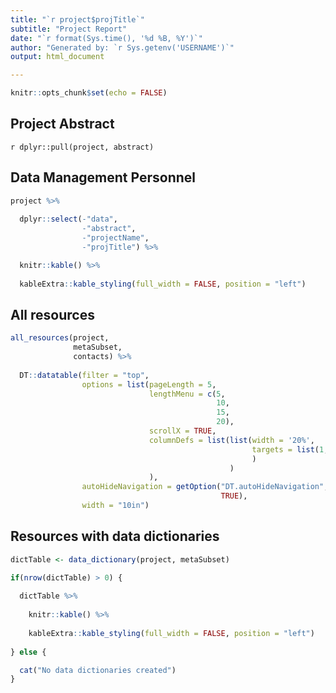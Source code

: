 ```yaml
---
title: "`r project$projTitle`"
subtitle: "Project Report"
date: "`r format(Sys.time(), '%d %B, %Y')`"
author: "Generated by: `r Sys.getenv('USERNAME')`"
output: html_document

---
```


```r
knitr::opts_chunk$set(echo = FALSE)
```

## Project Abstract
`r dplyr::pull(project, abstract)`

## Data Management Personnel
```r
project %>%
  
  dplyr::select(-"data",
                -"abstract",
                -"projectName",
                -"projTitle") %>%

  knitr::kable() %>%
  
  kableExtra::kable_styling(full_width = FALSE, position = "left")
```

## All resources

```r
all_resources(project, 
              metaSubset, 
              contacts) %>%
  
  DT::datatable(filter = "top",
                options = list(pageLength = 5,
                               lengthMenu = c(5, 
                                              10, 
                                              15, 
                                              20),
                               scrollX = TRUE,
                               columnDefs = list(list(width = '20%',
                                                      targets = list(1, 4)
                                                      )
                                                 )
                               ),
                autoHideNavigation = getOption("DT.autoHideNavigation",
                                               TRUE),
                width = "10in")

```

## Resources with data dictionaries
```r

dictTable <- data_dictionary(project, metaSubset)

if(nrow(dictTable) > 0) {
  
  dictTable %>%
    
    knitr::kable() %>%
    
    kableExtra::kable_styling(full_width = FALSE, position = "left")
  
} else {

  cat("No data dictionaries created")
}

```


